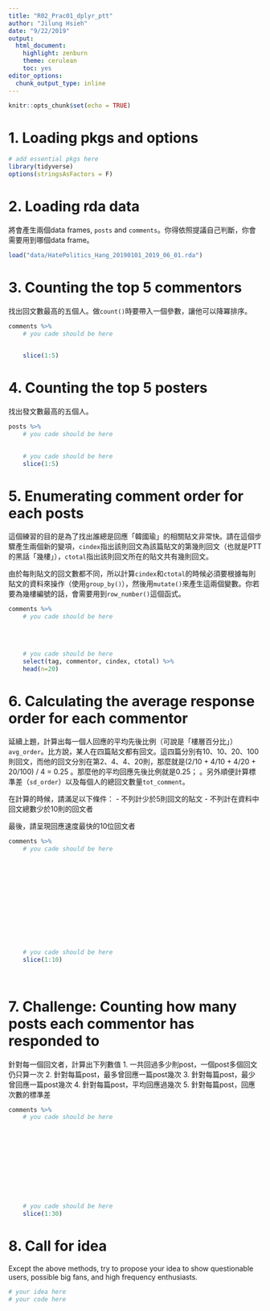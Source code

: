 ```yaml
---
title: "R02_Prac01_dplyr_ptt"
author: "Jilung Hsieh"
date: "9/22/2019"
output:
  html_document:
    highlight: zenburn
    theme: cerulean
    toc: yes
editor_options:
  chunk_output_type: inline
---
```


```r
knitr::opts_chunk$set(echo = TRUE)
```

# 1. Loading pkgs and options
```r
# add essential pkgs here
library(tidyverse)
options(stringsAsFactors = F)
```


# 2. Loading rda data

將會產生兩個data frames, `posts` and `comments`。你得依照提議自己判斷，你會需要用到哪個data frame。

```r
load("data/HatePolitics_Hang_20190101_2019_06_01.rda")

```


# 3. Counting the top 5 commentors

找出回文數最高的五個人。做`count()`時要帶入一個參數，讓他可以降冪排序。

```r
comments %>%
    # you cade should be here

    
    slice(1:5)
```


# 4. Counting the top 5 posters

找出發文數最高的五個人。

```r
posts %>%
    # you cade should be here

    
    # you cade should be here
    slice(1:5)
```


# 5. Enumerating comment order for each posts

這個練習的目的是為了找出誰總是回應「韓國瑜」的相關貼文非常快。請在這個步驟產生兩個新的變項，`cindex`指出該則回文為該篇貼文的第幾則回文（也就是PTT的黑話「幾樓」），`ctotal`指出該則回文所在的貼文共有幾則回文。

由於每則貼文的回文數都不同，所以計算`cindex`和`ctotal`的時候必須要根據每則貼文的資料來操作（使用`group_by()`），然後用`mutate()`來產生這兩個變數。你若要為幾樓編號的話，會需要用到`row_number()`這個函式。

```r
comments %>%
    # you cade should be here

    
    
    
    # you cade should be here
    select(tag, commentor, cindex, ctotal) %>%
    head(n=20)
```


# 6. Calculating the average response order for each commentor

延續上題，計算出每一個人回應的平均先後比例（可說是「樓層百分比」）`avg_order`。比方說，某人在四篇貼文都有回文。這四篇分別有10、10、20、100則回文，而他的回文分別在第2、4、4、20則，那麼就是(2/10 + 4/10 + 4/20 + 20/100) / 4 = 0.25 。那麼他的平均回應先後比例就是0.25； 。另外順便計算標準差（`sd_order`）以及每個人的總回文數量`tot_comment`。

在計算的時候，請滿足以下條件：
- 不列計少於5則回文的貼文
- 不列計在資料中回文總數少於10則的回文者

最後，請呈現回應速度最快的10位回文者

```r
comments %>%
    # you cade should be here

    
    
    
    
    
    
    
    
    



    # you cade should be here
    slice(1:10)

    
```

# 7. Challenge: Counting how many posts each commentor has responded to 

針對每一個回文者，計算出下列數值
1. 一共回過多少則post，一個post多個回文仍只算一次
2. 針對每篇post，最多曾回應一篇post幾次
3. 針對每篇post，最少曾回應一篇post幾次
4. 針對每篇post，平均回應過幾次
5. 針對每篇post，回應次數的標準差

```r
comments %>%
    # you cade should be here

    
    
    
    
    
    
    
    
    

    # you cade should be here
    slice(1:30)
```

# 8. Call for idea

Except the above methods, try to propose your idea to show questionable users, possible big fans, and high frequency enthusiasts.

```r
# your idea here
# your code here
```

